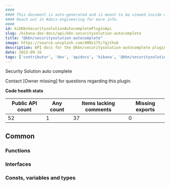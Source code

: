 ```yaml
---
####
#### This document is auto-generated and is meant to be viewed inside our experimental, new docs system.
#### Reach out in #docs-engineering for more info.
####
id: kibKbnSecuritysolutionAutocompletePluginApi
slug: /kibana-dev-docs/api/kbn-securitysolution-autocomplete
title: "@kbn/securitysolution-autocomplete"
image: https://source.unsplash.com/400x175/?github
description: API docs for the @kbn/securitysolution-autocomplete plugin
date: 2022-09-16
tags: ['contributor', 'dev', 'apidocs', 'kibana', '@kbn/securitysolution-autocomplete']
---
```


Security Solution auto complete

Contact [Owner missing] for questions regarding this plugin.

**Code health stats**

| Public API count  | Any count | Items lacking comments | Missing exports |
|-------------------|-----------|------------------------|-----------------|
| 52 | 1 | 37 | 0 |

## Common

### Functions
<DocDefinitionList data={kbnSecuritysolutionAutocompleteObj.common.functions}/>

### Interfaces
<DocDefinitionList data={kbnSecuritysolutionAutocompleteObj.common.interfaces}/>

### Consts, variables and types
<DocDefinitionList data={kbnSecuritysolutionAutocompleteObj.common.misc}/>

